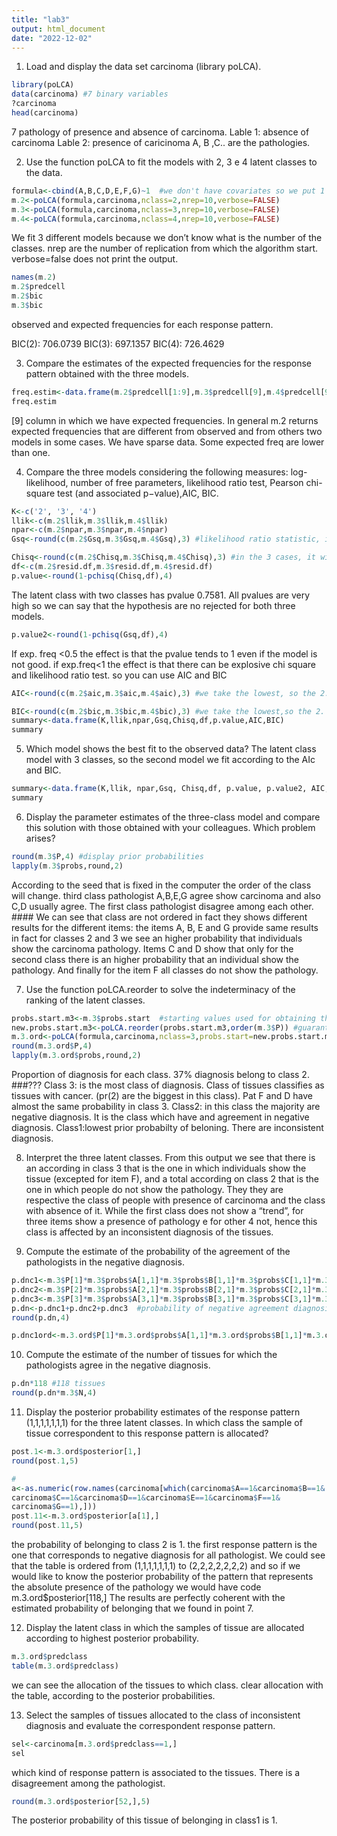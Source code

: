---
title: "lab3"
output: html_document
date: "2022-12-02"
---

1. Load and display the data set carcinoma (library poLCA).
```{r}
library(poLCA)
data(carcinoma) #7 binary variables
?carcinoma
head(carcinoma) 
```
7 pathology of presence and absence of carcinoma.
Lable 1: absence of carcinoma
Lable 2: presence of caricinoma
A, B ,C.. are the pathologies.


2. Use the function poLCA to fit the models with 2, 3 e 4 latent classes to the data.
```{r}
formula<-cbind(A,B,C,D,E,F,G)~1  #we don't have covariates so we put 1
m.2<-poLCA(formula,carcinoma,nclass=2,nrep=10,verbose=FALSE)
m.3<-poLCA(formula,carcinoma,nclass=3,nrep=10,verbose=FALSE)
m.4<-poLCA(formula,carcinoma,nclass=4,nrep=10,verbose=FALSE)

```
We fit 3 different models because we don't know what is the number of the classes.
nrep are the number of replication from which the algorithm start. 
verbose=false does not print the output.

```{r}
names(m.2)
m.2$predcell
m.2$bic
m.3$bic
```
observed and expected frequencies for each response pattern.

BIC(2): 706.0739
BIC(3): 697.1357
BIC(4): 726.4629


3. Compare the estimates of the expected frequencies for the response pattern obtained with the three models.
```{r}
freq.estim<-data.frame(m.2$predcell[1:9],m.3$predcell[9],m.4$predcell[9])
freq.estim
```
[9] column in which we have expected frequencies.
In general m.2 returns expected frequencies that are different from observed and from others two models in some cases.
We have sparse data. Some expected freq are lower than one.


4. Compare the three models considering the following measures: log-likelihood, number of free parameters, likelihood ratio test, Pearson chi-square test (and associated p−value),AIC, BIC.
```{r}
K<-c('2', '3', '4')
llik<-c(m.2$llik,m.3$llik,m.4$llik)
npar<-c(m.2$npar,m.3$npar,m.4$npar)
Gsq<-round(c(m.2$Gsq,m.3$Gsq,m.4$Gsq),3) #likelihood ratio statistic, it decreases

Chisq<-round(c(m.2$Chisq,m.3$Chisq,m.4$Chisq),3) #in the 3 cases, it will decrease
df<-c(m.2$resid.df,m.3$resid.df,m.4$resid.df)
p.value<-round(1-pchisq(Chisq,df),4)

```
The latent class with two classes has pvalue 0.7581.
All pvalues are very high so we can say that the hypothesis are no rejected for both three models.

```{r}
p.value2<-round(1-pchisq(Gsq,df),4)
```
If exp. freq <0.5 the effect is that the pvalue tends to 1 even if the model is not good.
if exp.freq<1 the effect is that there can be explosive chi square and likelihood ratio test.
so you can use AIC and BIC

```{r}
AIC<-round(c(m.2$aic,m.3$aic,m.4$aic),3) #we take the lowest, so the 2.

BIC<-round(c(m.2$bic,m.3$bic,m.4$bic),3) #we take the lowest,so the 2.
summary<-data.frame(K,llik,npar,Gsq,Chisq,df,p.value,AIC,BIC)
summary

```

5. Which model shows the best fit to the observed data?
The latent class model with 3 classes, so the second model we fit according to the AIc and BIC.

```{r}
summary<-data.frame(K,llik, npar,Gsq, Chisq,df, p.value, p.value2, AIC, BIC)
summary
```


6. Display the parameter estimates of the three-class model and compare this solution with those obtained with your colleagues. Which problem arises?
```{r}
round(m.3$P,4) #display prior probabilities
lapply(m.3$probs,round,2)

```
According to the seed that is fixed in the computer the order of the class will change.
third class pathologist A,B,E,G agree show carcinoma and also C,D usually agree.
The first class pathologist disagree among each other.
####
We can see that class are not ordered in fact they shows different results for the different items:
the items A, B, E and G provide same results in fact for classes 2 and 3 we see an higher probability that individuals show the carcinoma pathology.
Items C and D show that only for the second class there is an higher probability that an individual show the pathology.
And finally for the item F all classes do not show the pathology.


7. Use the function poLCA.reorder to solve the indeterminacy of the ranking of the latent classes.
```{r}
probs.start.m3<-m.3$probs.start  #starting values used for obtaining the solutions, order the solution in the increasing order of prior.
new.probs.start.m3<-poLCA.reorder(probs.start.m3,order(m.3$P)) #guarantees the same order of the solution.
m.3.ord<-poLCA(formula,carcinoma,nclass=3,probs.start=new.probs.start.m3,verbose=FALSE)
round(m.3.ord$P,4)
lapply(m.3.ord$probs,round,2)

```
Proportion of diagnosis for each class. 37% diagnosis belong to class 2.  ###???
Class 3: is the most class of diagnosis. Class of tissues classifies as tissues with cancer. (pr(2) are the biggest in this class).
Pat F and D have almost the same probability in class 3.
Class2: in this class the majority are negative diagnosis. It is the class which have and agreement in negative diagnosis.
Class1:lowest prior probabilty of beloning. There are inconsistent diagnosis.


8. Interpret the three latent classes.
From this output we see that there is an according in class 3 that is the one in which individuals show the tissue (excepted for item F), and a total according on class 2 that is the one in which people do not show the pathology. 
They they are respective the class of people with presence of carcinoma and the class with absence of it.
While the first class does not show a "trend", for three items show a presence of pathology e for other 4 not, hence this class is affected by an inconsistent diagnosis of the tissues.



9. Compute the estimate of the probability of the agreement of the pathologists in the negative diagnosis.
```{r}
p.dnc1<-m.3$P[1]*m.3$probs$A[1,1]*m.3$probs$B[1,1]*m.3$probs$C[1,1]*m.3$probs$D[1,1]*m.3$probs$E[1,1]*m.3$probs$F[1,1]*m.3$probs$G[1,1]
p.dnc2<-m.3$P[2]*m.3$probs$A[2,1]*m.3$probs$B[2,1]*m.3$probs$C[2,1]*m.3$probs$D[2,1]*m.3$probs$E[2,1]*m.3$probs$F[2,1]*m.3$probs$G[2,1]
p.dnc3<-m.3$P[3]*m.3$probs$A[3,1]*m.3$probs$B[3,1]*m.3$probs$C[3,1]*m.3$probs$D[3,1]*m.3$probs$E[3,1]*m.3$probs$F[3,1]*m.3$probs$G[3,1]
p.dn<-p.dnc1+p.dnc2+p.dnc3  #probability of negative agreement diagnosis for over all classes
round(p.dn,4)

```

```{r}
p.dnc1ord<-m.3.ord$P[1]*m.3.ord$probs$A[1,1]*m.3.ord$probs$B[1,1]*m.3.ord$probs$C[1,1]*m.3.ord$probs$D[1,1]*m.3.ord$probs$E[1,1]*m.3.ord$probs$F[1,1]*m.3.ord$probs$G[1,1]
```

10. Compute the estimate of the number of tissues for which the pathologists agree in the negative diagnosis.
```{r}
p.dn*118 #118 tissues
round(p.dn*m.3$N,4)
```


11. Display the posterior probability estimates of the response pattern (1,1,1,1,1,1,1) for the three latent classes. In which class the sample of tissue correspondent to this response pattern is allocated?
```{r}
post.1<-m.3.ord$posterior[1,]
round(post.1,5)

#
a<-as.numeric(row.names(carcinoma[which(carcinoma$A==1&carcinoma$B==1&
carcinoma$C==1&carcinoma$D==1&carcinoma$E==1&carcinoma$F==1&
carcinoma$G==1),]))
post.11<-m.3.ord$posterior[a[1],]
round(post.11,5)
```
the probability of belonging to class 2 is 1.
the first response pattern is the one that corresponds to negative diagnosis for all pathologist.
We could see that the table is ordered from (1,1,1,1,1,1,1) to (2,2,2,2,2,2,2) and so if we would like to know the posterior probability of the pattern that represents the absolute presence of the pathology we would have code
m.3.ord$posterior[118,]
The results are perfectly coherent with the estimated probability of belonging that we found in point 7.


12. Display the latent class in which the samples of tissue are allocated according to highest posterior probability.
```{r}
m.3.ord$predclass
table(m.3.ord$predclass)
```
we can see the allocation of the tissues to which class.
clear allocation with the table, according to the posterior probabilities.


13. Select the samples of tissues allocated to the class of inconsistent diagnosis and evaluate the correspondent response pattern.
```{r}
sel<-carcinoma[m.3.ord$predclass==1,]
sel

```
which kind of response pattern is associated to the tissues.
There is a disagreement among the pathologist.

```{r}
round(m.3.ord$posterior[52,],5)
```
The posterior probability of this tissue of belonging in class1 is 1.
